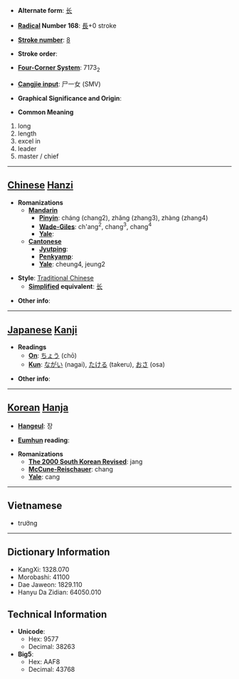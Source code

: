* '''Alternate form''': [[长]]

* '''[[Wiktionary:Chinese radical index| Radical]] Number 168''': [[Wiktionary:Chinese radical index 長|長]]+0 stroke

* '''[[Wiktionary:Chinese total strokes index|Stroke number]]''': [[Wiktionary:Chinese total strokes index 8|8]]

* '''Stroke order''': 

* '''[[Wiktionary:Chinese four corner index|Four-Corner System]]''': 7173<sub>2</sub>

* '''[[Wiktionary:Chinese Cangjie index|Cangjie input]]''': 尸一女 (SMV)

* '''Graphical Significance and Origin''': 

* '''Common Meaning'''
#long
# length
# excel in
# leader
# master / chief


----

== [[Chinese]] [[Hanzi]] ==

* '''Romanizations'''
** '''[[Mandarin]]'''
*** '''[[Pinyin]]''': cháng (chang2), zhǎng (zhang3), zhàng (zhang4)
*** '''[[Wade-Giles]]''': ch'ang<sup>2</sup>, chang<sup>3</sup>, chang<sup>4</sup>
*** '''[[Yale]]''': 
** '''[[Cantonese]]'''
*** '''[[Jyutping]]''':
*** '''[[Penkyamp]]''': 
*** '''[[Yale]]''': cheung4, jeung2

* '''Style''': [[Traditional Chinese]] 
** '''[[Simplified Chinese|Simplified]] equivalent''': [[长]]

* '''Other info''': 

----

== [[Japanese]] [[Kanji]] ==

* '''Readings'''
** '''[[On]]''': [[ちょう]] (chō)
** '''[[Kun]]''': [[ながい]] (nagai), [[たける]] (takeru), [[おさ]] (osa)

* '''Other info''':  

----

== [[Korean]] [[Hanja]] ==

* '''[[Hangeul]]''': 장

* '''[[Eumhun]] reading''': 

* '''Romanizations'''
** '''[[The 2000 South Korean Revised Romanization|The 2000 South Korean Revised]]''': jang
** '''[[McCune-Reischauer]]''': chang
** '''[[Yale]]''': cang

----

==Vietnamese==

* trưởng

----

== Dictionary Information ==

* KangXi: 1328.070
* Morobashi: 41100
* Dae Jaweon: 1829.110
* Hanyu Da Zidian: 64050.010

== Technical Information ==

* '''Unicode''':
** Hex: 9577
** Decimal: 38263
* '''Big5''':
** Hex: AAF8
** Decimal: 43768